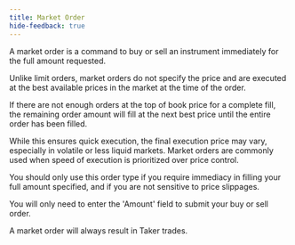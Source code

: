 ```yaml
---
title: Market Order
hide-feedback: true
---
```

A market order is a command to buy or sell an instrument immediately for the full amount requested.

Unlike limit orders, market orders do not specify the price and are executed at the best available prices in the market at the time of the order.

If there are not enough orders at the top of book price for a complete fill, the remaining order amount will fill at the next best price until the entire order has been filled.

While this ensures quick execution, the final execution price may vary, especially in volatile or less liquid markets. Market orders are commonly used when speed of execution is prioritized over price control.

You should only use this order type if you require immediacy in filling your full amount specified, and if you are not sensitive to price slippages.

<Info>
You will only need to enter the 'Amount' field to submit your buy or sell order.

A market order will always result in Taker trades.
</Info>
